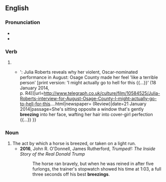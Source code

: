 ==English==

===Pronunciation===
* {{IPA|en|/ˈbɹiːzɪŋ/}}
* {{rhymes|en|iːzɪŋ|s=2}}

===Verb===
{{head|en|verb form}}

# {{present participle of|en|breeze|nocat=1}}
#* {{quote-journal|en|author=Hermione Hoby|title=Julia Roberts interview for August: Osage County – 'I might actually go to hell for this {{...}}': Julia Roberts reveals why her violent, Oscar-nominated performance in August: Osage County made her feel 'like a terrible person' &#91;print version: 'I might actually go to hell for this {{...}}' (18 January 2014, p.&nbsp;R4)&#93;|url=http://www.telegraph.co.uk/culture/film/10584525/Julia-Roberts-interview-for-August-Osage-County-I-might-actually-go-to-hell-for-this....html|newspaper={{w|The Daily Telegraph}} (Review)|date=21 January 2014|passage=She's sitting opposite a window that's gently '''breezing''' into her face, wafting her hair into cover-girl perfection {{...}} }}

===Noun===
{{en-noun}}

# The act by which a horse is breezed, or taken on a light run.
#* '''2016''', John R. O'Donnell, James Rutherford, ''Trumped!: The Inside Story of the Real Donald Trump''
#*: The horse ran bravely, but when he was reined in after five furlongs, the trainer's stopwatch showed his time at 1:03, a full three seconds off his best '''breezings'''.